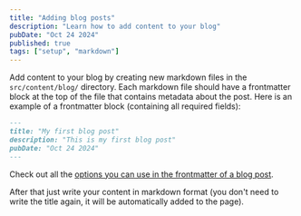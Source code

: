 ```yaml
---
title: "Adding blog posts"
description: "Learn how to add content to your blog"
pubDate: "Oct 24 2024"
published: true
tags: ["setup", "markdown"]
---
```


Add content to your blog by creating new markdown files in the `src/content/blog/` directory. 
Each markdown file should have a frontmatter block at the top of the file that contains metadata about the post. 
Here is an example of a frontmatter block (containing all required fields):

```md
---
title: "My first blog post"
description: "This is my first blog post"
pubDate: "Oct 24 2024"
---
```

Check out all the [options you can use in the frontmatter of a blog post](/algo-blog/posts/post-options).

After that just write your content in markdown format (you don't need to write the title again, it will be automatically added to the page).
